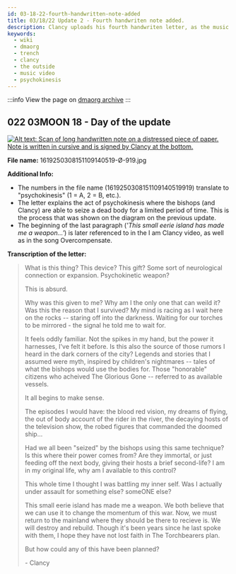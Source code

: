 ```yaml
---
id: 03-18-22-fourth-handwritten-note-added
title: 03/18/22 Update 2 - Fourth handwriten note added.
description: Clancy uploads his fourth handwriten letter, as the music video for The Outside releases.
keywords:
  - wiki
  - dmaorg
  - trench
  - clancy
  - the outside
  - music video
  - psychokinesis
---
```


:::info
View the page on [dmaorg archive](https://www.dmaorg.site/031822-2/found/15398642_14/clancy.html)
:::

## 022 03MOON 18 - Day of the update

[![Alt text: Scan of long handwritten note on a distressed piece of paper. Note is written in cursive and is signed by Clancy at the bottom.](./assets/1619250308151109140519-Ø-919.jpg)](./assets/1619250308151109140519-Ø-919.jpg)

**File name:** 1619250308151109140519-Ø-919.jpg

**Additional Info:**

- The numbers in the file name (1619250308151109140519919) translate to "psychokinesis" (1 = A, 2 = B, etc.). 
- The letter explains the act of psychokinesis where the bishops (and Clancy) are able to seize a dead body for a limited period of time. This is the process that was shown on the diagram on the previous update.
- The beginning of the last paragraph (*'This small eerie island has made me a weapon...'*) is later referenced to in the I am Clancy video, as well as in the song Overcompensate. 

**Transcription of the letter:**

> What is this thing? This device? This gift? Some sort of neurological connection or expansion. Psychokinetic weapon?
> 
> This is absurd.
> 
> Why was this given to me? Why am I the only one that can weild it? Was this the reason that I survived? My mind is racing as I wait here on the rocks -- staring off into the darkness. Waiting for our torches to be mirrored - the signal he told me to wait for.
> 
> It feels oddly familiar. Not the spikes in my hand, but the power it harnesses, I've felt it before. Is this also the source of those rumors I heard in the dark corners of the city? Legends and stories that I assumed were myth, inspired by children's nightmares -- tales of what the bishops would use the bodies for. Those "honorable" citizens who acheived The Glorious Gone -- referred to as available vessels.
> 
> It all begins to make sense.
> 
> The episodes I would have: the blood red vision, my dreams of flying, the out of body account of the rider in the river, the decaying hosts of the television show, the robed figures that commanded the doomed ship...
> 
> Had we all been "seized" by the bishops using this same technique? Is this where their power comes from? Are they immortal, or just feeding off the next body, giving their hosts a brief second-life? I am in my original life, why am I available to this control?
> 
> This whole time I thought I was battling my inner self. Was I actually under assault for something else? someONE else?
> 
> This small eerie island has made me a weapon. We both believe that we can use it to change the momentum of this war. Now, we must return to the mainland where they should be there to recieve is. We will destroy and rebuild. Though it's been years since he last spoke with them, I hope they have not lost faith in The Torchbearers plan.
> 
> But how could any of this have been planned?
> 
> \- Clancy